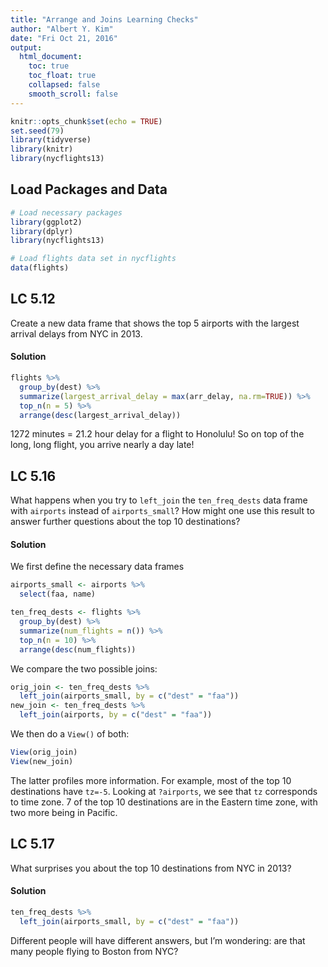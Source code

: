 ```yaml
---
title: "Arrange and Joins Learning Checks"
author: "Albert Y. Kim"
date: "Fri Oct 21, 2016"
output:
  html_document:
    toc: true
    toc_float: true
    collapsed: false
    smooth_scroll: false
---
```


```r
knitr::opts_chunk$set(echo = TRUE)
set.seed(79)
library(tidyverse)
library(knitr)
library(nycflights13)
```



## Load Packages and Data

```r
# Load necessary packages
library(ggplot2)
library(dplyr)
library(nycflights13)

# Load flights data set in nycflights
data(flights)
```





## LC 5.12

Create a new data frame that shows the top 5 airports with the largest arrival
delays from NYC in 2013.

#### Solution

```r
flights %>%
  group_by(dest) %>%
  summarize(largest_arrival_delay = max(arr_delay, na.rm=TRUE)) %>%
  top_n(n = 5) %>%
  arrange(desc(largest_arrival_delay))
```

1272 minutes = 21.2 hour delay for a flight to Honolulu! So on top of the long,
long flight, you arrive nearly a day late!





## LC 5.16

What happens when you try to `left_join` the `ten_freq_dests` data frame with
`airports` instead of `airports_small`?  How might one use this result to answer
further questions about the top 10 destinations?

#### Solution

We first define the necessary data frames

```r
airports_small <- airports %>%
  select(faa, name)

ten_freq_dests <- flights %>%
  group_by(dest) %>%
  summarize(num_flights = n()) %>%
  top_n(n = 10) %>%
  arrange(desc(num_flights))
```

We compare the two possible joins:

```r
orig_join <- ten_freq_dests %>%
  left_join(airports_small, by = c("dest" = "faa"))
new_join <- ten_freq_dests %>%
  left_join(airports, by = c("dest" = "faa"))
```

We then do a `View()` of both:

```r
View(orig_join)
View(new_join)
```


The latter profiles more information. For example, most of the top 10
destinations have `tz=-5`. Looking at `?airports`, we see that `tz` corresponds
to time zone. 7 of the top 10 destinations are in the Eastern time zone, with
two more being in Pacific.




## LC 5.17

What surprises you about the top 10 destinations from NYC in 2013?

#### Solution

```r
ten_freq_dests %>%
  left_join(airports_small, by = c("dest" = "faa"))
```

Different people will have different answers, but I'm wondering: are that many
people flying to Boston from NYC?



